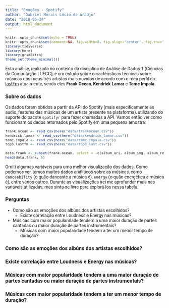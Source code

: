 ```yaml
---
title: "Emoções - Spotify"
author: "Gabriel Morais Lúcio de Araújo"
date: "2018-05-24"
output: html_document
---
```

<style type="text/css"> body { font-family: "Roboto", sans-serif; } body, td { font-size: 14px; } h1, h2, h3 { font-weight: bold; } code.r{ font-size: 11px; } </style>

```r
knitr::opts_chunk$set(echo = TRUE)
knitr::opts_chunk$set(comment=NA, fig.width=8, fig.align='center', fig.env='marginfigure')
library(tidyverse)
library(here)
library(gridExtra)
theme_set(theme_minimal())
```

Esta análise, realizada no contexto da disciplina de Análise de Dados 1 (Ciências da Computação | UFCG), é um estudo sobre caractéristicas técnicas sobre músicas dos meus três artistas mais ouvidos de acordo com o meu perfil do [lastFm](https://www.last.fm/pt/user/gabrielmla) atualmente, sendo eles **Frank Ocean**, **Kendrick Lamar** e **Tame Impala**.

### Sobre os dados
Os dados foram obtidos a partir da API do Spotify (mais especificamente as audio_features das músicas de um artista presente na plataforma), utilizando do suporte do pacote `spotifyr` para fazer chamadas a API. Vamos então ver como funcionam os dados retornados pelo Spotify em uma pequena amostra:


```r
frank.ocean <- read_csv(here("data/frankocean.csv"))
kendrick.lamar <- read_csv(here("data/kendrick_lamar.csv"))
tame.impala <- read_csv(here("data/tame_impala.csv"))
top3.lastfm <- read_csv(here("data/top3_last.csv"))
```

```r
data.frank <- subset(frank.ocean, select = -c(album_uri, album_img, album_release_year, track_uri, album_popularity))
head(data.frank, 5)
```

Omiti algumas variáveis para uma melhor visualização dos dados. Como podemos ver, temos muitos dados análiticos sobre as músicas, como `danceability` (o quão dancante a música é), `energy` (o quão energética a música é), entre vários outros. Durante as visualizações irei me aprofundar mais nas variáveis utilizadas, mas sinta-se livre para explorá-los nessa tabela.

### Perguntas
* Como são as emoções dos albúns dos artistas escolhidos?
    + Existe correlação entre Loudness e Energy nas músicas?
* Músicas com maior popularidade tendem a uma maior duração de partes cantadas ou maior duração de partes instrumentais?
    + Músicas com maior popularidade tendem a ter um menor tempo de duração?

### Como são as emoções dos albúns dos artistas escolhidos?

### Existe correlação entre Loudness e Energy nas músicas?
### Músicas com maior popularidade tendem a uma maior duração de partes cantadas ou maior duração de partes instrumentais?
### Músicas com maior popularidade tendem a ter um menor tempo de duração?
